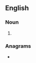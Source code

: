 ==English==

===Noun===
{{head|en|noun plural form}}

# {{plural of|tortoni|lang=en}}

===Anagrams===
* {{anagrams|en|torsiton}}